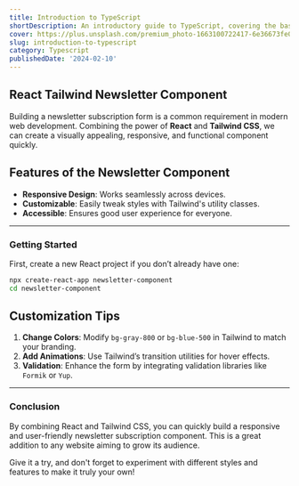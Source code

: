 ```yaml
---
title: Introduction to TypeScript
shortDescription: An introductory guide to TypeScript, covering the basics and helping you get started with typed JavaScript.
cover: https://plus.unsplash.com/premium_photo-1663100722417-6e36673fe0ed?q=80&w=2070&auto=format&fit=crop&ixlib=rb-4.0.3&ixid=M3wxMjA3fDB8MHxwaG90by1wYWdlfHx8fGVufDB8fHx8fA%3D%3D
slug: introduction-to-typescript
category: Typescript
publishedDate: '2024-02-10'
---
```


## React Tailwind Newsletter Component

Building a newsletter subscription form is a common requirement in modern web development. Combining the power of **React** and **Tailwind CSS**, we can create a visually appealing, responsive, and functional component quickly.

## Features of the Newsletter Component

- **Responsive Design**: Works seamlessly across devices.
- **Customizable**: Easily tweak styles with Tailwind's utility classes.
- **Accessible**: Ensures good user experience for everyone.

---

### Getting Started

First, create a new React project if you don’t already have one:

```bash
npx create-react-app newsletter-component
cd newsletter-component
```

## Customization Tips

1. **Change Colors**: Modify `bg-gray-800` or `bg-blue-500` in Tailwind to match your branding.
2. **Add Animations**: Use Tailwind’s transition utilities for hover effects.
3. **Validation**: Enhance the form by integrating validation libraries like `Formik` or `Yup`.

---

### Conclusion

By combining React and Tailwind CSS, you can quickly build a responsive and user-friendly newsletter subscription component. This is a great addition to any website aiming to grow its audience.

Give it a try, and don't forget to experiment with different styles and features to make it truly your own!
